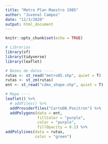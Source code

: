 ```yaml
---
title: "Metro Plan Maestro 1985"
author: "Juvenal Campos"
date: "11/3/2020"
output: html_document
---
```


```r
knitr::opts_chunk$set(echo = TRUE)
```

```r
# Librerias
library(sf)
library(tidyverse)
library(leaflet)

# Bases de datos ----
rutas <- st_read("metro85.shp", quiet = T)
rutas <- st_zm(rutas)
ent <- st_read("cdmx_shape.shp", quiet = T)

# Mapa ----
leaflet() %>% 
  # addTiles() %>% 
  addProviderTiles("CartoDB.Positron") %>% 
  addPolygons(data = ent, 
              fillColor = "purple", 
              color = "purple",
              fillOpacity = 0.1) %>%
addPolylines(data = rutas, 
             color = "green")
```


